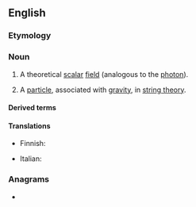 ==English==
{{wikipedia}}

===Etymology===
{{suffix|en|dilate|on}}

===Noun===
{{en-noun}}

# {{lb|en|physics}} A theoretical [[scalar]] [[field]] (analogous to the [[photon]]).
# {{lb|en|physics}} A [[particle]], associated with [[gravity]], in [[string theory]].

====Derived terms====
{{der2|en
|axiodilaton
|dilatino
|dilatonic
|technidilaton}}

====Translations====
{{trans-top|scalar field}}
{{trans-mid}}
{{trans-bottom}}

{{trans-top|particle}}
* Finnish: {{t|fi|dilatoni}}
{{trans-mid}}
* Italian: {{t|it|dilatone|m}}
{{trans-bottom}}

===Anagrams===
* {{anagrams|en|a=adilnot|talonid}}
